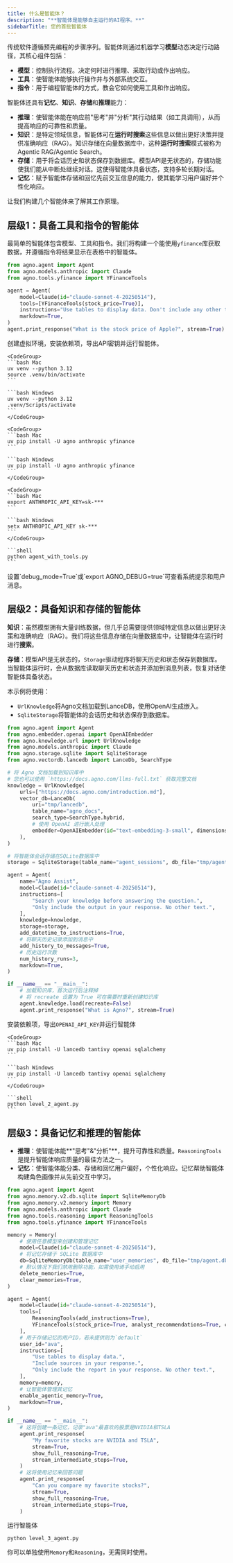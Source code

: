 ```yaml
---
title: 什么是智能体？
description: "**智能体是能够自主运行的AI程序。**"
sidebarTitle: 您的首批智能体
---
```

传统软件遵循预先编程的步骤序列。智能体则通过机器学习**模型**动态决定行动路径，其核心组件包括：

- **模型**：控制执行流程。决定何时进行推理、采取行动或作出响应。
- **工具**：使智能体能够执行操作并与外部系统交互。
- **指令**：用于编程智能体的方式，教会它如何使用工具和作出响应。

智能体还具有**记忆**、**知识**、**存储**和**推理**能力：

- **推理**：使智能体能在响应前"思考"并"分析"其行动结果（如工具调用），从而提高响应的可靠性和质量。
- **知识**：是特定领域信息，智能体可在**运行时搜索**这些信息以做出更好决策并提供准确响应（RAG）。知识存储在向量数据库中，这种**运行时搜索**模式被称为Agentic RAG/Agentic Search。
- **存储**：用于将会话历史和状态保存到数据库。模型API是无状态的，存储功能使我们能从中断处继续对话。这使得智能体具备状态，支持多轮长期对话。
- **记忆**：赋予智能体存储和回忆先前交互信息的能力，使其能学习用户偏好并个性化响应。

<Check>让我们构建几个智能体来了解其工作原理。</Check>

## 层级1：具备工具和指令的智能体

最简单的智能体包含模型、工具和指令。我们将构建一个能使用`yfinance`库获取数据，并遵循指令将结果显示在表格中的智能体。

```python level_1_agent.py
from agno.agent import Agent
from agno.models.anthropic import Claude
from agno.tools.yfinance import YFinanceTools

agent = Agent(
    model=Claude(id="claude-sonnet-4-20250514"),
    tools=[YFinanceTools(stock_price=True)],
    instructions="Use tables to display data. Don't include any other text.",
    markdown=True,
)
agent.print_response("What is the stock price of Apple?", stream=True)
```

创建虚拟环境，安装依赖项，导出API密钥并运行智能体。

<Steps>
  <Step title="设置您的虚拟环境">

    <CodeGroup>
    ```bash Mac
    uv venv --python 3.12
    source .venv/bin/activate
    ```

    ```bash Windows
    uv venv --python 3.12
    .venv/Scripts/activate
    ```
    </CodeGroup>

  </Step>
  <Step title="安装依赖项">

    <CodeGroup>
    ```bash Mac
    uv pip install -U agno anthropic yfinance
    ```

    ```bash Windows
    uv pip install -U agno anthropic yfinance
    ```
    </CodeGroup>

  </Step>
  <Step title="导出您的 Anthropic 密钥">

    <CodeGroup>
    ```bash Mac
    export ANTHROPIC_API_KEY=sk-***
    ```

    ```bash Windows
    setx ANTHROPIC_API_KEY sk-***
    ```
    </CodeGroup>

  </Step>
  <Step title="运行智能体">

    ```shell
    python agent_with_tools.py
    ```

  </Step>
</Steps>

<Note>
设置`debug_mode=True`或`export AGNO_DEBUG=true`可查看系统提示和用户消息。
</Note>

## 层级2：具备知识和存储的智能体

**知识**：虽然模型拥有大量训练数据，但几乎总需要提供领域特定信息以做出更好决策和准确响应（RAG）。我们将这些信息存储在向量数据库中，让智能体在运行时进行**搜索**。

**存储**：模型API是无状态的，`Storage`驱动程序将聊天历史和状态保存到数据库。当智能体运行时，会从数据库读取聊天历史和状态并添加到消息列表，恢复对话使智能体具备状态。

本示例将使用：
- `UrlKnowledge`将Agno文档加载到LanceDB，使用OpenAI生成嵌入。
- `SqliteStorage`将智能体的会话历史和状态保存到数据库。

```python level_2_agent.py
from agno.agent import Agent
from agno.embedder.openai import OpenAIEmbedder
from agno.knowledge.url import UrlKnowledge
from agno.models.anthropic import Claude
from agno.storage.sqlite import SqliteStorage
from agno.vectordb.lancedb import LanceDb, SearchType

# 将 Agno 文档加载到知识库中
# 您也可以使用 `https://docs.agno.com/llms-full.txt` 获取完整文档
knowledge = UrlKnowledge(
    urls=["https://docs.agno.com/introduction.md"],
    vector_db=LanceDb(
        uri="tmp/lancedb",
        table_name="agno_docs",
        search_type=SearchType.hybrid,
        # 使用 OpenAI 进行嵌入处理
        embedder=OpenAIEmbedder(id="text-embedding-3-small", dimensions=1536),
    ),
)

# 将智能体会话存储在SQLite数据库中
storage = SqliteStorage(table_name="agent_sessions", db_file="tmp/agent.db")

agent = Agent(
    name="Agno Assist",
    model=Claude(id="claude-sonnet-4-20250514"),
    instructions=[
        "Search your knowledge before answering the question.",
        "Only include the output in your response. No other text.",
    ],
    knowledge=knowledge,
    storage=storage,
    add_datetime_to_instructions=True,
    # 将聊天历史记录添加到消息中
    add_history_to_messages=True,
    # 历史运行次数
    num_history_runs=3,
    markdown=True,
)

if __name__ == "__main__":
    # 加载知识库，首次运行后注释掉
    # 将 recreate 设置为 True 可在需要时重新创建知识库
    agent.knowledge.load(recreate=False)
    agent.print_response("What is Agno?", stream=True)
```

安装依赖项，导出`OPENAI_API_KEY`并运行智能体

<Steps>
  <Step title="安装新依赖项">

    <CodeGroup>
    ```bash Mac
    uv pip install -U lancedb tantivy openai sqlalchemy
    ```

    ```bash Windows
    uv pip install -U lancedb tantivy openai sqlalchemy
    ```
    </CodeGroup>

  </Step>
  <Step title="运行智能体">

    ```shell
    python level_2_agent.py
    ```

  </Step>
</Steps>

## 层级3：具备记忆和推理的智能体

- **推理**：使智能体能**"思考"&"分析"**，提升可靠性和质量。`ReasoningTools`是提升智能体响应质量的最佳方法之一。
- **记忆**：使智能体能分类、存储和回忆用户偏好，个性化响应。记忆帮助智能体构建角色画像并从先前交互中学习。

```python level_3_agent.py
from agno.agent import Agent
from agno.memory.v2.db.sqlite import SqliteMemoryDb
from agno.memory.v2.memory import Memory
from agno.models.anthropic import Claude
from agno.tools.reasoning import ReasoningTools
from agno.tools.yfinance import YFinanceTools

memory = Memory(
    # 使用任意模型来创建和管理记忆
    model=Claude(id="claude-sonnet-4-20250514"),
    # 将记忆存储于 SQLite 数据库中
    db=SqliteMemoryDb(table_name="user_memories", db_file="tmp/agent.db"),
    # 默认情况下我们禁用删除功能，如需使用请手动启用
    delete_memories=True,
    clear_memories=True,
)

agent = Agent(
    model=Claude(id="claude-sonnet-4-20250514"),
    tools=[
        ReasoningTools(add_instructions=True),
        YFinanceTools(stock_price=True, analyst_recommendations=True, company_info=True, company_news=True),
    ],
    # 用于存储记忆的用户ID，若未提供则为`default`
    user_id="ava",
    instructions=[
        "Use tables to display data.",
        "Include sources in your response.",
        "Only include the report in your response. No other text.",
    ],
    memory=memory,
    # 让智能体管理其记忆
    enable_agentic_memory=True,
    markdown=True,
)

if __name__ == "__main__":
    # 这将创建一条记忆，记录"ava"最喜欢的股票是NVIDIA和TSLA
    agent.print_response(
        "My favorite stocks are NVIDIA and TSLA",
        stream=True,
        show_full_reasoning=True,
        stream_intermediate_steps=True,
    )
    # 这将使用记忆来回答问题
    agent.print_response(
        "Can you compare my favorite stocks?",
        stream=True,
        show_full_reasoning=True,
        stream_intermediate_steps=True,
    )
```

运行智能体

```shell
python level_3_agent.py
```

<Tip>你可以单独使用`Memory`和`Reasoning`，无需同时使用。</Tip>